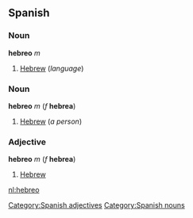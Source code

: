 == Spanish == 
=== Noun === 
'''hebreo''' ''m'' 

#[[Hebrew]] (''language'')

===Noun===
'''hebreo''' ''m'' (''f'' '''hebrea''')

#[[Hebrew]] (''a person'')

=== Adjective === 
''' hebreo''' ''m'' (''f'' '''hebrea''')

#[[Hebrew]]

[[Category:Spanish adjectives]]
[[Category:Spanish nouns]]

[[nl:hebreo]]